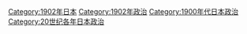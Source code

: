 [[Category:1902年日本|Category:1902年日本]]
[[Category:1902年政治|Category:1902年政治]]
[[Category:1900年代日本政治|Category:1900年代日本政治]]
[[Category:20世纪各年日本政治|Category:20世纪各年日本政治]]